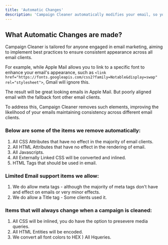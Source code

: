 ```yaml
---
title: 'Automatic Changes'
description: 'Campaign Cleaner automatically modifies your email, so you may observe automatic changes in your HTML and minor adjustments throughout.'
---
```


## What Automatic Changes are made?

Campaign Cleaner is tailored for anyone engaged in email marketing, aiming to implement best practices to ensure consistent appearance across all email clients.

For example, while Apple Mail allows you to link to a specific font to enhance your email's appearance, such as `<link href="https://fonts.googleapis.com/css2?family=Notable&display=swap" rel="stylesheet">`, Gmail will ignore this. 

The result will be great looking emails in Apple Mail. But poorly aligned email with the fallback font other email clients.

To address this, Campaign Cleaner removes such elements, improving the likelihood of your emails maintaining consistency across different email clients.

### Below are some of the items we remove automatically:

1. All CSS Attributes that have no effect in the majority of email clients. 
2. All HTML Attributes that have no effect in the rendering of email.
3. All Javascripts. 
4. All Externally Linked CSS will be converted and inlined.
5. HTML Tags that should be used in email. 


### Limited Email support items we allow:

1. We do allow meta tags - although the majority of meta tags don't have and effect on emails or very minor effects. 
2. We do allow a Title tag - Some clients used it. 

### Items that will always change when a campaign is cleaned:

1. All CSS will be inlined, you do have the option to presevere media queries. 
2. All HTML Entities will be encoded.
3. We convert all font colors to HEX
) All Hqueries.